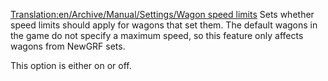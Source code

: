 [[Translation:en/Archive/Manual/Settings/Wagon speed limits]]
Sets whether speed limits should apply for wagons that set them. The default wagons in the game do not specify a maximum speed, so this feature only affects wagons from NewGRF sets.

This option is either on or off.